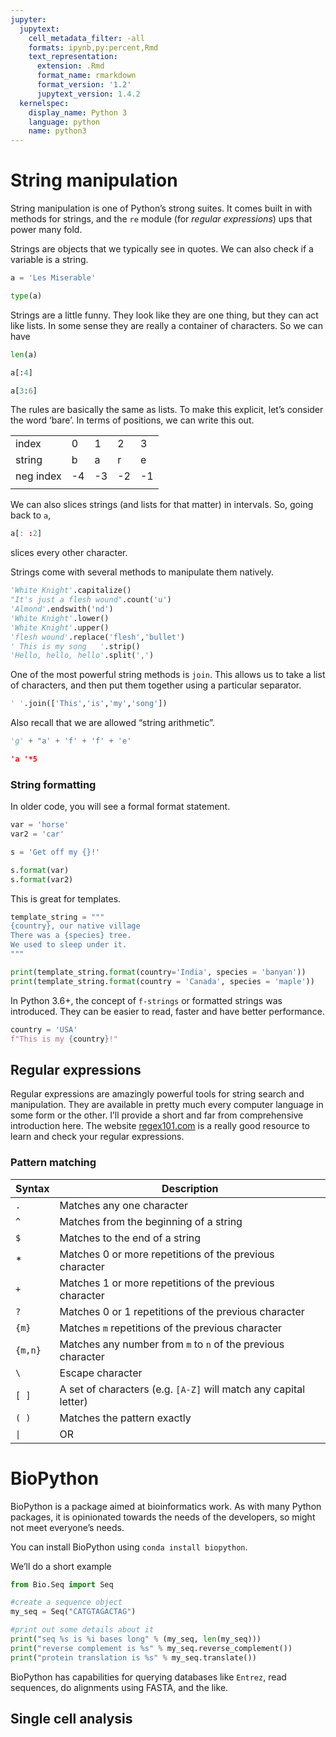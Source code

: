 ```yaml
---
jupyter:
  jupytext:
    cell_metadata_filter: -all
    formats: ipynb,py:percent,Rmd
    text_representation:
      extension: .Rmd
      format_name: rmarkdown
      format_version: '1.2'
      jupytext_version: 1.4.2
  kernelspec:
    display_name: Python 3
    language: python
    name: python3
---
```


# String manipulation

String manipulation is one of Python's strong suites. It comes built in with methods for strings, and the `re` module (for *regular expressions*) ups that power many fold. 

Strings are objects that we typically see in quotes. We can also check if a variable is a string.

```python
a = 'Les Miserable'

type(a)
```

Strings are a little funny. They look like they are one thing, but they can act like lists. In some sense they 
are really a container of characters. So we can have

```python
len(a)
```

```python
a[:4]
```

```python
a[3:6]
```

The rules are basically the same as lists. To make this explicit, let's consider the word 'bare'. 
In terms of positions, we can write this out.

|           |      |      |      |      |
| --------- | ---- | ---- | ---- | ---- |
| index     | 0    | 1    | 2    | 3    |
| string    | b    | a    | r    | e    |
| neg index | -4   | -3   | -2   | -1   |
|           |      |      |      |      |

We can also slices strings (and lists for that matter) in intervals. So, going back to `a`, 

```r
a[: :2]
```

slices every other character. 

Strings come with several methods to manipulate them natively. 

```python
'White Knight'.capitalize()
"It's just a flesh wound".count('u')
'Almond'.endswith('nd')
'White Knight'.lower()
'White Knight'.upper()
'flesh wound'.replace('flesh','bullet')
' This is my song   '.strip()
'Hello, hello, hello'.split(',')
```

One of the most powerful string methods is `join`. This allows us to take a list of characters, and then 
put them together using a particular separator. 

```python
' '.join(['This','is','my','song'])
```

Also recall that we are allowed "string arithmetic".

```python
'g' + "a' + 'f' + 'f' + 'e'

'a '*5
```

### String formatting

In older code, you will see a formal format statement.

```python
var = 'horse'
var2 = 'car'

s = 'Get off my {}!'

s.format(var)
s.format(var2)
```

This is great for templates. 

```python
template_string = """
{country}, our native village
There was a {species} tree.
We used to sleep under it.
"""

print(template_string.format(country='India', species = 'banyan'))
print(template_string.format(country = 'Canada', species = 'maple'))
```

In Python 3.6+, the concept of `f-strings` or formatted strings was introduced. They can be easier to read, faster and have better performance. 

```python
country = 'USA'
f"This is my {country}!"
```

## Regular expressions

Regular expressions are amazingly powerful tools for string search and manipulation. They are available in pretty much every 
computer language in some form or the other. I'll provide a short and far from comprehensive introduction here. The website [regex101.com](https://regex101.com) is a really good resource to learn and check your regular expressions. 

### Pattern matching

| Syntax  | Description                                                  |
| ------- | ------------------------------------------------------------ |
| `.`     | Matches any one character                                    |
| `^`     | Matches from the beginning of a string                       |
| `$`     | Matches to the end of a string                               |
| *       | Matches 0 or more repetitions of the previous character      |
| `+`     | Matches 1 or more repetitions of the previous character      |
| `?`     | Matches 0 or 1 repetitions of the previous character         |
| `{m}`   | Matches `m` repetitions of the previous character            |
| `{m,n}` | Matches any number from `m` to `n` of the previous character |
| `\`     | Escape character                                             |
| `[ ]`   | A set of characters (e.g. `[A-Z]` will match any capital letter) |
| `( )`   | Matches the pattern exactly                                  |
| `|`     | OR                                                           |



# BioPython

BioPython is a package aimed at bioinformatics work. As with many Python packages, it is opinionated towards the needs of the developers, so might not meet everyone's needs. 

You can install BioPython using `conda install biopython`.

We'll do a short example

```python
from Bio.Seq import Seq

#create a sequence object
my_seq = Seq("CATGTAGACTAG")

#print out some details about it
print("seq %s is %i bases long" % (my_seq, len(my_seq)))
print("reverse complement is %s" % my_seq.reverse_complement())
print("protein translation is %s" % my_seq.translate())
```

BioPython has capabilities for querying databases like `Entrez`, read sequences, do alignments using FASTA, and the like. 

## Single cell analysis 
